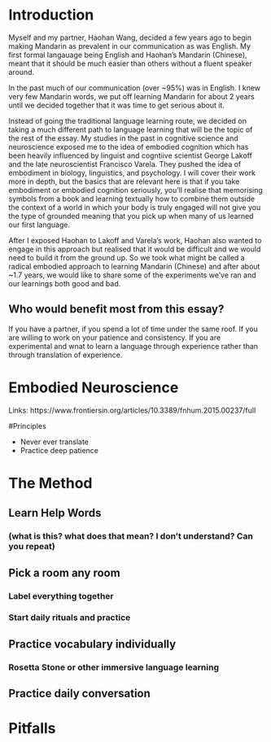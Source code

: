 # Introduction 
Myself and my partner, Haohan Wang, decided a few years ago to begin making Mandarin as prevalent in our communication  as was English. My first formal langauage being English and Haohan's Mandarin (Chinese), meant that it should be much easier than others without a fluent speaker around.

In the past much of our communication (over ~95%)  was in English. I knew very few Mandarin words, we put off learning Mandarin for about 2 years until we decided together that it was time to get serious about it. 

Instead of going the traditional language learning route, we decided on taking a much different path to language learning that will be the topic of the rest of the essay. My studies in the past in cognitive science and neuroscience exposed me to the idea of embodied cognition which has been heavily influenced by linguist and cogntiive scientist George Lakoff and the late neuroscientist Francisco Varela. They pushed the idea of embodiment in biology, linguistics, and psychology. 
I will cover their work more in depth, but the basics that are relevant here is that if you take embodiment or embodied cognition seriously, you'll realise that memorising symbols from a book and learning textually how to combine them outside the context of a world in which your body is truly engaged will not give you the type of grounded meaning that you pick up when many of us learned our first language. 

After I exposed Haohan to Lakoff and Varela's work, Haohan also wanted to engage in this approach but realised that it would be difficult and we would need to build it from the ground up. So we took what might be called a radical embodied approach to learning Mandarin (Chinese) and after about  ~1.7 years, we would like to share some of the experiments we've ran and our learnings both good and bad.

## Who would benefit most from this essay?
If you have a partner, if you spend a lot of time under the same roof. If you are willing to work on your patience and consistency. If you are experimental and wnat to learn a language through experience rather than through translation of experience. 


# Embodied Neuroscience
Links: https://www.frontiersin.org/articles/10.3389/fnhum.2015.00237/full

#Principles

- Never ever translate
- Practice deep patience

# The Method
## Learn Help Words 
### (what is this? what does that mean? I don't understand? Can you repeat)
## Pick a room any room
### Label everything together
### Start daily rituals and practice
## Practice vocabulary individually
### Rosetta Stone or other immersive language learning
## Practice daily conversation

# Pitfalls
